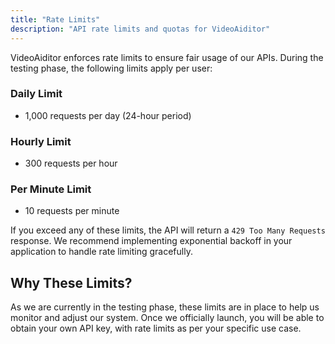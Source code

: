 ```yaml
---
title: "Rate Limits"
description: "API rate limits and quotas for VideoAiditor"
---
```


VideoAiditor enforces rate limits to ensure fair usage of our APIs. During the testing phase, the following limits apply per user:

### Daily Limit

- 1,000 requests per day (24-hour period)

### Hourly Limit

- 300 requests per hour

### Per Minute Limit

- 10 requests per minute

If you exceed any of these limits, the API will return a `429 Too Many Requests` response. We recommend implementing exponential backoff in your application to handle rate limiting gracefully.

## Why These Limits?

As we are currently in the testing phase, these limits are in place to help us monitor and adjust our system. Once we officially launch, you will be able to obtain your own API key, with rate limits as per your specific use case.
